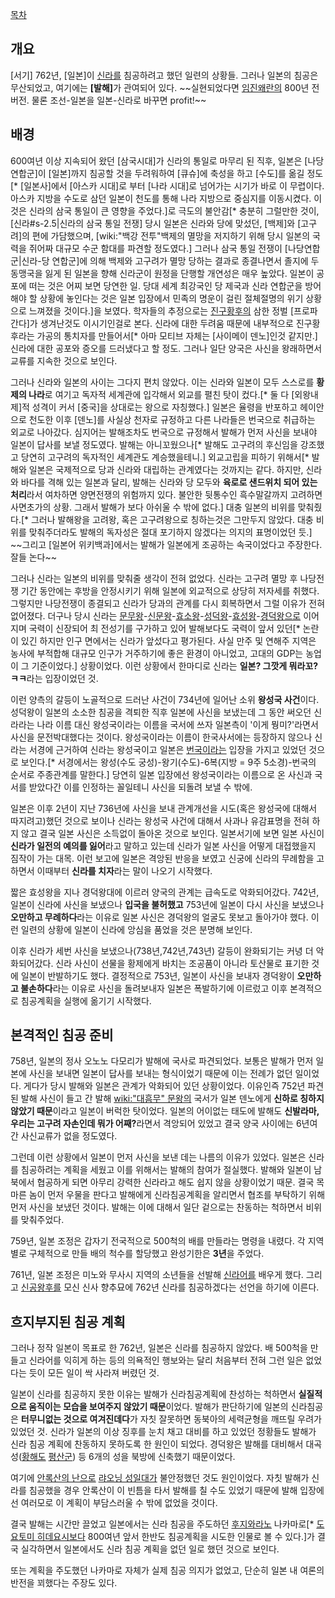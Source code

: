 [[목차]]
== 개요 ==
[서기] 762년, [일본]이 [[신라]]를 침공하려고 했던 일련의 상황들. 그러나 일본의 침공은 무산되었고, 여기에는 '''[발해]'''가 관여되어 있다. ~~실현되었다면 [[임진왜란]]의 800년 전 버전. 물론 조선-일본을 일본-신라로 바꾸면 profit!~~

== 배경 ==
600여년 이상 지속되어 왔던 [삼국시대]가 신라의 통일로 마무리 된 직후, 일본은 [나당연합군]이 [일본]까지 침공할 것을 두려워하여 [큐슈]에 축성을 하고 [수도]를 옮길 정도[* [일본사]에서 [아스카 시대]로 부터 [나라 시대]로 넘어가는 시기가 바로 이 무렵이다. 아스카 지방을 수도로 삼던 일본이 천도를 통해 나라 지방으로 중심지를 이동시켰다. 이것은 신라의 삼국 통일이 큰 영향을 주었다.]로 극도의 불안감[* 충분히 그럴만한 것이, [신라#s-2.5|신라의 삼국 통일 전쟁] 당시 일본은 신라와 당에 맞섰던, [백제]와 [고구려]의 편에 가담했으며, [wiki:"백강 전투"백제의 멸망을 저지하기 위해 당시 일본의 국력을 쥐어짜 대규모 수군 함대를 파견할 정도였다.] 그러나 삼국 통일 전쟁이 [나당연합군|신라-당 연합군]에 의해 백제와 고구려가 멸망 당하는 결과로 종결나면서 졸지에 두 동맹국을 잃게 된 일본을 향해 신라군이 원정을 단행할 개연성은 매우 높았다. 일본이 공포에 떠는 것은 어찌 보면 당연한 일. 당대 세계 최강국인 당 제국과 신라 연합군을 방어해야 할 상황에 놓인다는 것은 일본 입장에서 민족의 명운이 걸린 절체절명의 위기 상황으로 느껴졌을 것이다.]을 보였다. 학자들의 추정으로는 [[진구황후]]의 삼한 정벌 [프로파간다]가 생겨난것도 이시기인걸로 본다. 신라에 대한 두려움 때문에 내부적으로 진구황후라는 가공의 통치자를 만들어서[* 아마 모티브 자체는 [사이메이 덴노]인것 같지만.] 신라에 대한 공포와 증오를 드러냈다고 할 정도. 그러나 일단 양국은 사신을 왕래하면서 교류를 지속한 것으로 보인다.

그러나 신라와 일본의 사이는 그다지 편치 않았다. 이는 신라와 일본이 모두 스스로를 '''황제의 나라'''로 여기고 독자적 세계관에 입각해서 외교를 펼친 탓이 컸다.[* 둘 다 [외왕내제]적 성격이 커서 [중국]을 상대로는 왕으로 자칭했다.] 일본은 율령을 반포하고 헤이안으로 천도한 이후 [덴노]를 사실상 천자로 규정하고 다른 나라들은 번국으로 취급하는 외교로 나아갔다. 심지어는 발해조차도 번국으로 규정해서 발해가 먼저 사신을 보내야 일본이 답사를 보낼 정도였다. 발해는 아니꼬웠으나[* 발해도 고구려의 후신임을 강조했고 당연히 고구려의 독자적인 세계관도 계승했을테니.] 외교고립을 피하기 위해서[* 발해와 일본은 국제적으로 당과 신라와 대립하는 관계였다는 것까지는 같다. 하지만, 신라와 바다를 격해 있는 일본과 달리, 발해는 신라와 당 모두와 '''육로로 샌드위치 되어 있는 처리'''라서 여차하면 양면전쟁의 위험까지 있다. 불안한 뒷통수인 흑수말갈까지 고려하면 사면초가의 상황. 그래서 발해가 보다 아쉬울 수 밖에 없다.] 대충 일본의 비위를 맞춰줬다.[* 그러나 발해왕을 고려왕, 혹은 고구려왕으로 칭하는것은 그만두지 않았다. 대충 비위를 맞춰주더라도 발해의 독자성은 절대 포기하지 않겠다는 의지의 표명이었던 듯.] ~~그리고 [일본어 위키백과]에서는 발해가 일본에게 조공하는 속국이었다고 주장한다. 잘들 논다~~

그러나 신라는 일본의 비위를 맞춰줄 생각이 전혀 없었다. 신라는 고구려 멸망 후 나당전쟁 기간 동안에는 후방을 안정시키기 위해 일본에 외교적으로 상당히 저자세를 취했다. 그렇지만 나당전쟁이 종결되고 신라가 당과의 관계를 다시 회복하면서 그럴 이유가 전혀 없어졌다. 더구나 당시 신라는 [[문무왕]]-[[신문왕]]-[[효소왕]]-[[성덕왕]]-[[효성왕]]-[[경덕왕]]으로 이어지며 국력이 신장되어 최 전성기를 구가하고 있어 발해보다도 국력이 앞서 있던[* 논란이 있긴 하지만 인구 면에서는 신라가 앞섰다고 평가된다. 사실 만주 및 연해주 지역은 농사에 부적합해 대규모 인구가 거주하기에 좋은 환경이 아니었고, 고대의 GDP는 농업이 그 기준이었다.] 상황이었다. 이런 상황에서 한마디로 신라는 '''일본? 그깟게 뭐라꼬?ㅋㅋ'''라는 입장이었던 것.

이런 양측의 갈등이 노골적으로 드러난 사건이 734년에 일어난 소위 '''왕성국 사건'''이다. 성덕왕이 일본의 소소한 침공을 격퇴한 직후 일본에 사신을 보냈는데 그 동안 써오던 신라라는 나라 이름 대신 왕성국이라는 이름을 국서에 쓰자 일본측이 '이게 뭥미?'라면서 사신을 문전박대했다는 것이다. 왕성국이라는 이름이 한국사서에는 등장하지 않으나 신라는 서경에 근거하여 신라는 왕성국이고 일본은 [[번국]]이라는 입장을 가지고 있었던 것으로 보인다.[* 서경에서는 왕성(수도 궁성)-왕기(수도)-6복(지방 = 9주 5소경)-번국의 순서로 주종관계를 말한다.] 당연히 일본 입장에선 왕성국이라는 이름으로 온 사신과 국서를 받았다간 이를 인정하는 꼴일테니 사신을 되돌려 보낼 수 밖에.

일본은 이후 2년이 지난 736년에 사신을 보내 관계개선을 시도(혹은 왕성국에 대해서 따지려고)했던 것으로 보이나 신라는 왕성국 사건에 대해서 사과나 유감표명을 전혀 하지 않고 결국 일본 사신은 소득없이 돌아온 것으로 보인다. 일본서기에 보면 일본 사신이 '''신라가 일전의 예의를 잃어'''라고 말하고 있는데 신라가 일본 사신을 어떻게 대접했을지 짐작이 가는 대목. 이런 보고에 일본은 격앙된 반응을 보였고 신궁에 신라의 무례함을 고하면서 이때부터 '''신라를 치자'''라는 말이 나오기 시작했다.

짧은 효성왕을 지나 경덕왕대에 이르러 양국의 관계는 급속도로 악화되어갔다. 742년, 일본이 신라에 사신을 보냈으나 '''입국을 불허했고''' 753년에 일본이 다시 사신을 보냈으나 '''오만하고 무례하다'''라는 이유로 일본 사신은 경덕왕의 얼굴도 못보고 돌아가야 했다. 이런 일련의 상황에 일본이 신라에 앙심을 품었을 것은 분명해 보인다.

이후 신라가 세번 사신을 보냈으나(738년,742년,743년) 갈등이 완화되기는 커녕 더 악화되어갔다. 신라 사신이 선물을 황제에게 바치는 조공품이 아니라 토산물로 표기한 것에 일본이 반발하기도 했다. 결정적으로 753년, 일본이 사신을 보내자 경덕왕이 '''오만하고 불손하다'''라는 이유로 사신을 돌려보내자 일본은 폭발하기에 이르렀고 이후 본격적으로 침공계획을 실행에 옮기기 시작했다.

== 본격적인 침공 준비 ==
758년, 일본의 정사 오노노 다모리가 발해에 국사로 파견되었다. 보통은 발해가 먼저 일본에 사신을 보내면 일본이 답사를 보내는 형식이었기 때문에 이는 전례가 없던 일이었다. 게다가 당시 발해와 일본은 관계가 악화되어 있던 상황이었다. 이유인즉 752년 파견된 발해 사신이 들고 간 발해 [[wiki:"대흠무" 문왕]]의 국서가 일본 덴노에게 '''신하로 칭하지 않았기 때문'''이라고 일본이 버럭한 탓이었다. 일본의 어이없는 태도에 발해도 '''신발라마, 우리는 고구려 자손인데 뭐가 어째?'''라면서 격앙되어 있었고 결국 양국 사이에는 6년여간 사신교류가 없을 정도였다.

그런데 이런 상황에서 일본이 먼저 사신을 보낸 데는 나름의 이유가 있었다. 일본은 신라를 침공하려는 계획을 세웠고 이를 위해서는 발해의 참여가 절실했다. 발해와 일본이 남북에서 협공하게 되면 아무리 강력한 신라라고 해도 쉽지 않을 상황이었기 때문. 결국 목마른 놈이 먼저 우물을 판다고 발해에게 신라침공계획을 알리면서 협조를 부탁하기 위해 먼저 사신을 보냈던 것이다. 발해는 이에 대해서 일단 겉으로는 찬동하는 척하면서 비위를 맞춰주었다.

759년, 일본 조정은 갑자기 전국적으로 500척의 배를 만들라는 명령을 내렸다. 각 지역별로 구체적으로 만들 배의 척수를 할당했고 완성기한은 '''3년'''을 주었다. 

761년, 일본 조정은 미노와 무사시 지역의 소년들을 선발해 [[신라어]]를 배우게 했다. 그리고 [[신공왕후]]를 모신 신사 향추묘에 762년 신라를 침공하겠다는 선언을 하기에 이른다. 

== 흐지부지된 침공 계획 ==
그러나 정작 일본이 목표로 한 762년, 일본은 신라를 침공하지 않았다. 배 500척을 만들고 신라어를 익히게 하는 등의 의욕적인 행보와는 달리 처음부터 전혀 그런 일은 없었다는 듯이 모든 일이 싹 사라져 버렸던 것.

일본이 신라를 침공하지 못한 이유는 발해가 신라침공계획에 찬성하는 척하면서 '''실질적으로 움직이는 모습을 보여주지 않았기 때문'''이었다. 발해가 판단하기에 일본의 신라침공은 '''터무니없는 것으로 여겨진데다'''가 자칫 잘못하면 동북아의 세력균형을 깨뜨릴 우려가 있었던 것. 신라가 일본의 이상 징후를 눈치 채고 대비를 하고 있었던 정황들도 발해가 신라 침공 계획에 찬동하지 못하도록 한 원인이 되었다. 경덕왕은 발해를 대비해서 대곡성([[황해도]] [[평산군]]) 등 6개의 성을 북방에 신축했기 때문이었다.

여기에 [[안록산의 난]]으로 [[랴오닝 성]]일대가 불안정했던 것도 원인이었다. 자칫 발해가 신라를 침공했을 경우 안록산이 이 빈틈을 타서 발해를 칠 수도 있었기 때문에 발해 입장에선 여러모로 이 계획이 부담스러울 수 밖에 없었을 것이다.

결국 발해는 시간만 끌었고 일본에서는 신라 침공을 주도하던 [[후지와라]]노 나카마로[* [[도요토미 히데요시]]보다 800여년 앞서 한반도 침공계획을 시도한 인물로 볼 수 있다.]가 결국 실각하면서 일본에서도 신라 침공 계획을 없던 일로 했던 것으로 보인다.

또는 계획을 주도했던 나카마로 자체가 실제 침공 의지가 없었고, 단순히 일본 내 여론의 반전을 꾀했다는 주장도 있다.
